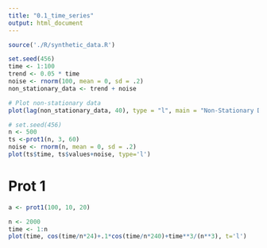 ---
title: "0.1_time_series"
output: html_document
---

```{r}
source('./R/synthetic_data.R')
```

```{r}
set.seed(456)
time <- 1:100
trend <- 0.05 * time
noise <- rnorm(100, mean = 0, sd = .2)
non_stationary_data <- trend + noise

# Plot non-stationary data
plot(lag(non_stationary_data, 40), type = "l", main = "Non-Stationary Data with Trend")
```

```{r}
# set.seed(456)
n <- 500
ts <-prot1(n, 3, 60)
noise <- rnorm(n, mean = 0, sd = .2)
plot(ts$time, ts$values+noise, type='l')
```
# Prot 1
```{r}
a <- prot1(100, 10, 20)

```
```{r}
n <- 2000
time <- 1:n
plot(time, cos(time/n*24)+.1*cos(time/n*240)+time**3/(n**3), t='l')

```
